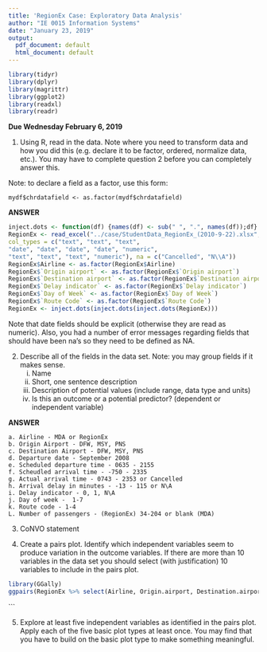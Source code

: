 ```yaml
---
title: 'RegionEx Case: Exploratory Data Analysis'
author: "IE 0015 Information Systems"
date: "January 23, 2019"
output:
  pdf_document: default
  html_document: default
---
```


```r
library(tidyr)
library(dplyr)
library(magrittr)
library(ggplot2)
library(readxl)
library(readr)
```

**Due Wednesday February 6, 2019**

1.  Using R, read in the data.  Note where you need to transform data and how you did this (e.g. declare it to be factor, ordered, normalize data, etc.). You may have to complete question 2 before you can completely answer this.

Note: to declare a field as a factor, use this form:

`mydf$chrdatafield <- as.factor(mydf$chrdatafield)`


**ANSWER**
```r
inject.dots <- function(df) {names(df) <- sub(" ", ".", names(df));df}
RegionEx <- read_excel("../case/StudentData_RegionEx_(2010-9-22).xlsx",
col_types = c("text", "text", "text",
"date", "date", "date", "date", "numeric",
"text", "text", "text", "numeric"), na = c("Cancelled", "N\\A"))
RegionEx$Airline <- as.factor(RegionEx$Airline)
RegionEx$`Origin airport` <- as.factor(RegionEx$`Origin airport`)
RegionEx$`Destination airport` <- as.factor(RegionEx$`Destination airport`)
RegionEx$`Delay indicator` <- as.factor(RegionEx$`Delay indicator`)
RegionEx$`Day of Week` <- as.factor(RegionEx$`Day of Week`)
RegionEx$`Route Code` <- as.factor(RegionEx$`Route Code`)
RegionEx <- inject.dots(inject.dots(inject.dots(RegionEx)))
```

Note that date fields should be explicit (otherwise they are read as numeric). Also, you had a number of error messages regarding fields that should have been na's so they need to be defined as NA.

2.  Describe all of the fields in the data set. Note: you may group fields if it makes sense.
    i. Name
    ii. Short, one sentence description
    iii. Description of potential values (include range, data type and units)
    iv. Is this an outcome or a potential predictor? (dependent or independent variable)
    
    
**ANSWER**

    a. Airline - MDA or RegionEx
    b. Origin Airport - DFW, MSY, PNS
    c. Destination Airport - DFW, MSY, PNS
    d. Departure date - September 2008
    e. Scheduled departure time - 0635 - 2155
    f. Scheudled arrival time - -750 - 2335
    g. Actual arrival time - 0743 - 2353 or Cancelled
    h. Arrival delay in minutes - -13 - 115 or N\A
    i. Delay indicator - 0, 1, N\A
    j. Day of week -  1-7
    k. Route code - 1-4
    L. Number of passengers - (RegionEx) 34-204 or blank (MDA)
    
3.  CoNVO statement

4.  Create a pairs plot. Identify which independent variables seem to produce variation in the outcome variables.  If there are more than 10 variables in the data set you should select (with justification) 10 variables to include in the pairs plot.

```r
library(GGally)
ggpairs(RegionEx %>% select(Airline, Origin.airport, Destination.airport, Scheduled.departure.time, Arrival.delay.in.minutes, Delay.indicator, Day.of.Week, Route.Code, Number.of.passengers))
```
```

5.  Explore at least five independent variables as identified in the pairs plot.  Apply each of the five basic plot types at least once.  You may find that you have to build on the basic plot type to make something meaningful.
